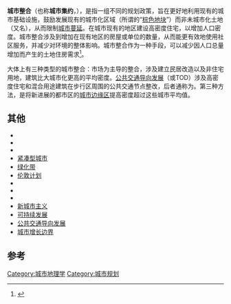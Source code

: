 '''城市整合'''（也称'''城市集约'''，{{lang|en|'''Urban consolidation'''}}），是指一组不同的规划政策，旨在更好地利用现有的城市基础设施，鼓励发展现有的城市化区域（所谓的“[[棕色地块|棕色地块]]”）而非未城市化土地（又名{{le|绿色地块|greenfield site}}），从而限制[[城市蔓延|城市蔓延]]。在城市现有的地区建设高密度住宅，以增加人口密度。城市整合涉及到增加在现有地区的房屋或单位的数量，从而能更有效地使用社区服务，并减少对环境的整体影响。城市整合作为一种手段，可以减少因人口总量增加而产生的土地住房需求<ref>{{cite book|author1=上海经济增长方式转变综合研究课题组编|title=创新：上海经济增长方式转变的必由之路|date=1998年3月|publisher=上海：上海人民出版社|isbn=7-208-02709-9|pages=277|accessdate=2016-02-11}}</ref>。

大体上有三种类型的城市整合：市场为主导的整合，涉及建立民居改造以及非住宅用地，建筑比大城市化更高的平均密度。[[公共交通导向发展|公共交通导向发展]]（或TOD）涉及高密度住宅和混合用途建筑在步行区周围的公共交通节点整改，后者通称为{{le|活动中心|Activity centre}}。第三种方法，是将新进展的都市区的[[城市边缘区|城市边缘区]]提高密度超过这些城市平均值。

== 其他 ==
* {{le|活动中心|Activity centre}}
* {{le|汽车从属性|Automobile dependency}}
* {{le|可持续发展循环|Circles of Sustainability}}
* [[紧凑型城市|紧凑型城市]]
* [[绿化带|绿化带]]
* [[伦敦计划|伦敦计划]]
* {{le|中密度住宅|Medium-density housing}}
* {{le|墨尔本2030|Melbourne 2030}}
* {{le|混合用途发展|Mixed-use development}}
* [[新城市主义|新城市主义]]
* [[可持续发展|可持续发展]]
* [[公共交通导向发展|公共交通导向发展]]
* [[城市增长边界|城市增长边界]]

==参考==
{{reflist}}
[[Category:城市地理学|Category:城市地理学]]
[[Category:城市规划|Category:城市规划]]